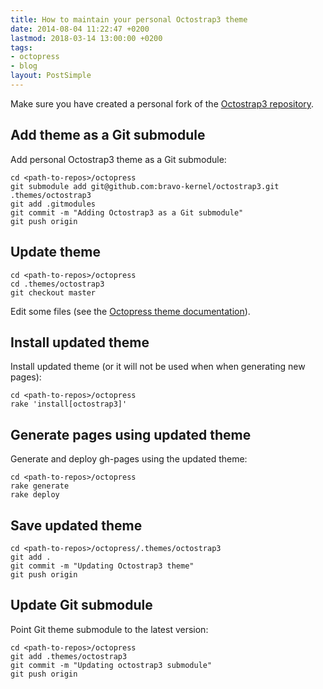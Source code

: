 ```yaml
---
title: How to maintain your personal Octostrap3 theme
date: 2014-08-04 11:22:47 +0200
lastmod: 2018-03-14 13:00:00 +0200
tags:
- octopress
- blog
layout: PostSimple
---
```


Make sure you have created a personal fork of the [Octostrap3 repository](https://github.com/kAworu/octostrap3 "Octostrap3 repository").

## Add theme as a Git submodule

Add personal Octostrap3 theme as a Git submodule:

```
cd <path-to-repos>/octopress
git submodule add git@github.com:bravo-kernel/octostrap3.git .themes/octostrap3
git add .gitmodules
git commit -m "Adding Octostrap3 as a Git submodule"
git push origin
```

## Update theme

```
cd <path-to-repos>/octopress
cd .themes/octostrap3
git checkout master
```

Edit some files (see the [Octopress theme documentation](http://octopress.org/docs/theme "Octopress documentation on themes")).

## Install updated theme

Install updated theme (or it will not be used when when generating new pages):

```
cd <path-to-repos>/octopress
rake 'install[octostrap3]'
```

## Generate pages using updated theme

Generate and deploy gh-pages using the updated theme:

```
cd <path-to-repos>/octopress
rake generate
rake deploy
```

## Save updated theme

```
cd <path-to-repos>/octopress/.themes/octostrap3
git add .
git commit -m "Updating Octostrap3 theme"
git push origin
```

## Update Git submodule

Point Git theme submodule to the latest version:

```
cd <path-to-repos>/octopress
git add .themes/octostrap3
git commit -m "Updating octostrap3 submodule"
git push origin
```
